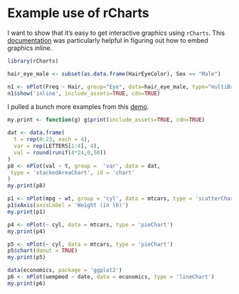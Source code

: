 # Example use of rCharts

I want to show that it's easy to get interactive graphics using `rCharts`. This [documentation](https://media.readthedocs.org/pdf/rcharts/latest/rcharts.pdf) was particularly helpful in figuring out how to embed graphics inline.

```r
library(rCharts)

hair_eye_male <- subset(as.data.frame(HairEyeColor), Sex == "Male")

n1 <- nPlot(Freq ~ Hair, group="Eye", data=hair_eye_male, type="multiBarChart")
n1$show('inline', include_assets=TRUE, cdn=TRUE)
```

I pulled a bunch more examples from this [demo](http://ramnathv.github.io/posts/rcharts-nvd3/index.html).

```r
my.print <- function(g) g$print(include_assets=TRUE, cdn=TRUE)

dat <- data.frame(
  t = rep(0:23, each = 4), 
  var = rep(LETTERS[1:4], 4), 
  val = round(runif(4*24,0,50))
)
p8 <- nPlot(val ~ t, group =  'var', data = dat, 
 type = 'stackedAreaChart', id = 'chart'
)
my.print(p8)

p1 <- nPlot(mpg ~ wt, group = 'cyl', data = mtcars, type = 'scatterChart')
p1$xAxis(axisLabel = 'Weight (in lb)')
my.print(p1)

p4 <- nPlot(~ cyl, data = mtcars, type = 'pieChart')
my.print(p4)

p5 <- nPlot(~ cyl, data = mtcars, type = 'pieChart')
p5$chart(donut = TRUE)
my.print(p5)

data(economics, package = 'ggplot2')
p6 <- nPlot(uempmed ~ date, data = economics, type = 'lineChart')
my.print(p6)
```
